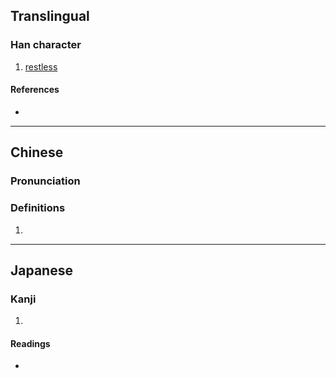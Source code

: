 {{character info/new}}
==Translingual==

===Han character===
{{Han char|rn=82|rad=毛|as=09|sn=13|four=62614|canj=AUHQU|ids=⿰冒毛}}

# [[restless]]

====References====
* {{Han ref|kx=0594.320|dkj=16890|dj=0986.250|hdz=32001.190|uh=6BF7|ud=27639|bh=DE41|bd=56897}}

----

==Chinese==
{{zh-forms}}

===Pronunciation===
{{zh-pron
|m=mào
|c=mou6
|mc=
|oc=
|ma=
|cat=a
}}

===Definitions===
{{zh-hanzi}}
# {{rfdef|zh}}

----

==Japanese==

===Kanji===
{{ja-kanji|grade=|rs=毛09}}

# {{rfdef|ja|sort=毛09}}

====Readings====
* {{ja-readings|on=[[ぼう]] (bō), [[もう]] (mō)|kun=[[とける]] (tokeru)}}